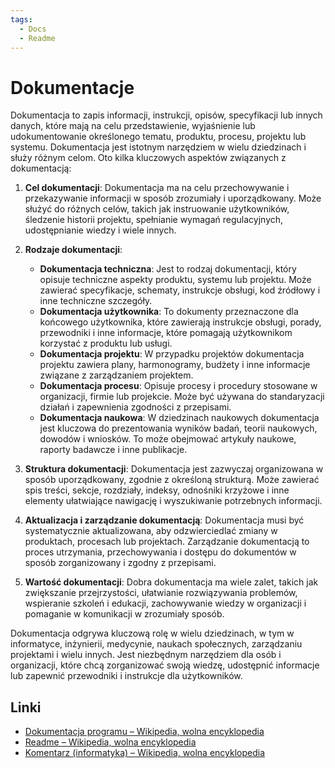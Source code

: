 ```yaml
---
tags:
  - Docs
  - Readme
---
```


# Dokumentacje

Dokumentacja to zapis informacji, instrukcji, opisów, specyfikacji lub innych danych, które mają na celu przedstawienie, wyjaśnienie lub udokumentowanie określonego tematu, produktu, procesu, projektu lub systemu. Dokumentacja jest istotnym narzędziem w wielu dziedzinach i służy różnym celom. Oto kilka kluczowych aspektów związanych z dokumentacją:

1. **Cel dokumentacji**: Dokumentacja ma na celu przechowywanie i przekazywanie informacji w sposób zrozumiały i uporządkowany. Może służyć do różnych celów, takich jak instruowanie użytkowników, śledzenie historii projektu, spełnianie wymagań regulacyjnych, udostępnianie wiedzy i wiele innych.

2. **Rodzaje dokumentacji**:

   - **Dokumentacja techniczna**: Jest to rodzaj dokumentacji, który opisuje techniczne aspekty produktu, systemu lub projektu. Może zawierać specyfikacje, schematy, instrukcje obsługi, kod źródłowy i inne techniczne szczegóły.
   - **Dokumentacja użytkownika**: To dokumenty przeznaczone dla końcowego użytkownika, które zawierają instrukcje obsługi, porady, przewodniki i inne informacje, które pomagają użytkownikom korzystać z produktu lub usługi.
   - **Dokumentacja projektu**: W przypadku projektów dokumentacja projektu zawiera plany, harmonogramy, budżety i inne informacje związane z zarządzaniem projektem.
   - **Dokumentacja procesu**: Opisuje procesy i procedury stosowane w organizacji, firmie lub projekcie. Może być używana do standaryzacji działań i zapewnienia zgodności z przepisami.
   - **Dokumentacja naukowa**: W dziedzinach naukowych dokumentacja jest kluczowa do prezentowania wyników badań, teorii naukowych, dowodów i wniosków. To może obejmować artykuły naukowe, raporty badawcze i inne publikacje.

3. **Struktura dokumentacji**: Dokumentacja jest zazwyczaj organizowana w sposób uporządkowany, zgodnie z określoną strukturą. Może zawierać spis treści, sekcje, rozdziały, indeksy, odnośniki krzyżowe i inne elementy ułatwiające nawigację i wyszukiwanie potrzebnych informacji.

4. **Aktualizacja i zarządzanie dokumentacją**: Dokumentacja musi być systematycznie aktualizowana, aby odzwierciedlać zmiany w produktach, procesach lub projektach. Zarządzanie dokumentacją to proces utrzymania, przechowywania i dostępu do dokumentów w sposób zorganizowany i zgodny z przepisami.

5. **Wartość dokumentacji**: Dobra dokumentacja ma wiele zalet, takich jak zwiększanie przejrzystości, ułatwianie rozwiązywania problemów, wspieranie szkoleń i edukacji, zachowywanie wiedzy w organizacji i pomaganie w komunikacji w zrozumiały sposób.

Dokumentacja odgrywa kluczową rolę w wielu dziedzinach, w tym w informatyce, inżynierii, medycynie, naukach społecznych, zarządzaniu projektami i wielu innych. Jest niezbędnym narzędziem dla osób i organizacji, które chcą zorganizować swoją wiedzę, udostępnić informacje lub zapewnić przewodniki i instrukcje dla użytkowników.

## Linki

- [Dokumentacja programu – Wikipedia, wolna encyklopedia](https://pl.wikipedia.org/wiki/Dokumentacja_programu)
- [Readme – Wikipedia, wolna encyklopedia](https://pl.wikipedia.org/wiki/Readme)
- [Komentarz (informatyka) – Wikipedia, wolna encyklopedia](<https://pl.wikipedia.org/wiki/Komentarz_(informatyka)>)
